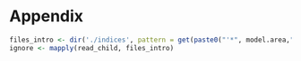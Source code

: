 \clearpage

# Appendix


```r
files_intro <- dir('./indices', pattern = get(paste0("'*", model.area,".*\\.md'")), full.names = TRUE)
ignore <- mapply(read_child, files_intro)
```